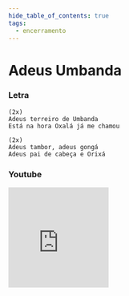 ```yaml
---
hide_table_of_contents: true
tags:
  - encerramento
---
```


# Adeus Umbanda

### Letra

```text
(2x)
Adeus terreiro de Umbanda
Está na hora Oxalá já me chamou

(2x)
Adeus tambor, adeus gongá
Adeus pai de cabeça e Orixá
```

### Youtube

<iframe
  width="200"
  height="200"
  src="https://www.youtube.com/embed/7WNydkdcPbs"
  title="YouTube video player"
  frameborder="0"
  allow="accelerometer; autoplay; clipboard-write; encrypted-media; gyroscope; picture-in-picture; web-share"
  referrerpolicy="strict-origin-when-cross-origin"
  allowfullscreen
></iframe>
